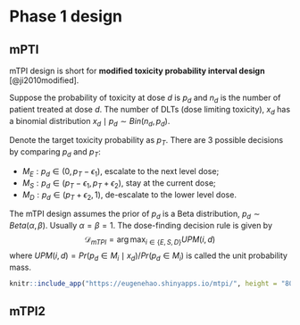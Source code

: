 # Phase 1 design

## mPTI 

mTPI design is short for **modified toxicity probability interval design** [@ji2010modified]. 

Suppose the probability of toxicity at dose $d$ is $p_d$ and $n_d$ is the number of patient treated at dose $d$. The number of DLTs (dose limiting toxicity), $x_d$ has a binomial distribution $x_d\mid p_d \sim Bin(n_d, p_d)$. 

Denote the target toxicity probability as $p_T$. There are 3 possible decisions by comparing $p_d$ and $p_T$: 

+ $M_E: p_d \in (0, p_T - \epsilon_1)$, escalate to the next level dose; 
+ $M_S: p_d \in (p_T - \epsilon_1, p_T + \epsilon_2)$, stay at the current dose; 
+ $M_D: p_d \in (p_T + \epsilon_2, 1)$, de-escalate to the lower level dose. 

The mTPI design assumes the prior of $p_d$ is a Beta distribution, $p_d \sim Beta(\alpha, \beta)$. Usually $\alpha = \beta = 1$. The dose-finding decision rule is given by 
$$
\mathcal{D}_{mTPI} = \arg\max_{i\in \{E, S, D\}} UPM(i, d)
$$
where $UPM(i, d) = Pr(p_d \in M_i \mid x_d)/Pr(p_d\in M_i)$ is called the unit probability mass. 

```r
knitr::include_app("https://eugenehao.shinyapps.io/mtpi/", height = "800px")
```




## mTPI2